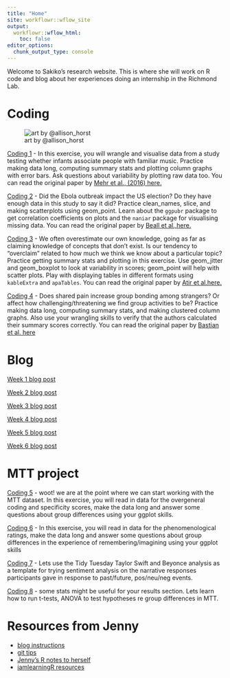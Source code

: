 ```yaml
---
title: "Home"
site: workflowr::wflow_site
output:
  workflowr::wflow_html:
    toc: false
editor_options:
  chunk_output_type: console
---
```


Welcome to Sakiko's research website. This is where she will work on R code and blog about her experiences doing an internship in the Richmond Lab. 


# Coding

![art by @allison_horst](https://raw.githubusercontent.com/allisonhorst/stats-illustrations/master/rstats-artwork/monster_support.jpg)

[Coding 1](coding1.html)
- In this exercise, you will wrangle and visualise data from a study testing whether infants associate people with familiar music. Practice making data long, computing summary stats and plotting column graphs with error bars. Ask questions about variability by plotting raw data too. You can read the original paper by [Mehr et al., (2016) here.](https://journals.sagepub.com/doi/abs/10.1177/0956797615626691)

[Coding 2](coding2.html)
- Did the Ebola outbreak impact the US election? Do they have enough data in this study to say it did? Practice clean_names, slice, and making scatterplots using geom_point. Learn about the `ggpubr` package to get correlation coefficients on plots and the `naniar` package for visualising missing data. You can read the original paper by [Beall et al.,here.](https://journals.sagepub.com/doi/abs/10.1177/0956797617718183)

[Coding 3](coding3.html)
- We often overestimate our own knowledge, going as far as claiming knowledge of concepts that don't exist. Is our tendency to "overclaim" related to how much we think we know about a particular topic? Practice getting summary stats and plotting in this exercise. Use geom_jitter and geom_boxplot to look at variability in scores; geom_point will help with scatter plots. Play with displaying tables in different formats using `kableExtra` and `apaTables`. You can read the original paper by [Atir et al.here.](https://journals.sagepub.com/doi/abs/10.1177/0956797615588195)


[Coding 4](coding4.html)
- Does shared pain increase group bonding among strangers? Or affect how challenging/threatening we find group activities to be? Practice making data long, computing summary stats, and making clustered column graphs. Also use your wrangling skills to verify that the authors calculated their summary scores correctly. You can read the original paper by [Bastian et al. here](https://journals.sagepub.com/doi/abs/10.1177/0956797614545886)





# Blog

[Week 1 blog post](1_blog.html) 

[Week 2 blog post](2_blog.html) 

[Week 3 blog post](3_blog.html) 

[Week 4 blog post](4_blog.html) 

[Week 5 blog post](5_blog.html)

[Week 6 blog post](6_blog.html)

# MTT project

[Coding 5](coding5.html)
- woot! we are at the point where we can start working with the MTT dataset. In this exercise, you will read in data for the overgeneral coding and specificity scores, make the data long and answer some questions about group differences using your ggplot skills. 

[Coding 6](coding6.html)
- In this exercise, you will read in data for the phenomenological ratings, make the data long and answer some questions about group differences in the experience of remembering/imagining using your ggplot skills

[Coding 7](coding7.html)
- Lets use the Tidy Tuesday Taylor Swift and Beyonce analysis as a template for trying sentiment analysis on the narrative responses participants gave in response to past/future, pos/neu/neg events. 

[Coding 8](coding8.html)
- some stats might be useful for your results section. Lets learn how to run t-tests, ANOVA to test hypotheses re group differences in MTT. 


# Resources from Jenny

- [blog instructions](blog_instructions.html)
- [git tips](git-tips.html)
- [Jenny's R notes to herself](http://jenrichmond.rbind.io/post/)
- [iamlearningR resources](https://iamlearningr.netlify.app/)

